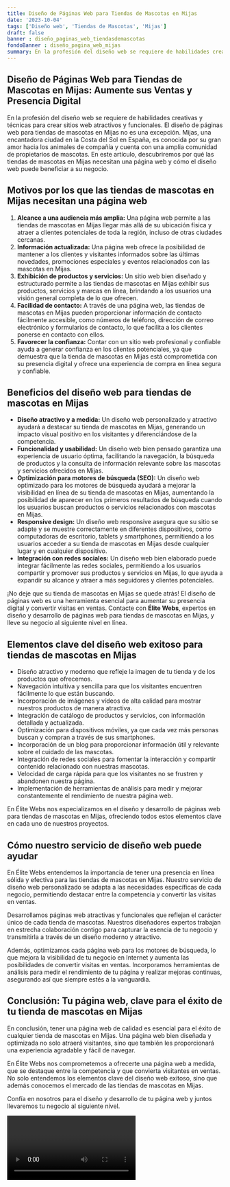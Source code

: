 ```yaml
---
title: Diseño de Páginas Web para Tiendas de Mascotas en Mijas
date: '2023-10-04'
tags: ['Diseño web', 'Tiendas de Mascotas', 'Mijas']
draft: false
banner : diseño_paginas_web_tiendasdemascotas
fondoBanner : diseño_pagina_web_mijas
summary: En la profesión del diseño web se requiere de habilidades creativas y técnicas para crear sitios web atractivos y funcionales. El diseño de páginas web para tiendas de mascotas en Mijas no es una excepción. Mijas, una encantadora ciudad en la Costa del Sol en España, es conocida por su gran amor hacia los animales de compañía y cuenta con una amplia comunidad de propietarios de mascotas. En este artículo, descubriremos por qué las tiendas de mascotas en Mijas necesitan una página web y cómo el diseño web puede beneficiar a su negocio.
---
```


## Diseño de Páginas Web para Tiendas de Mascotas en Mijas: Aumente sus Ventas y Presencia Digital

En la profesión del diseño web se requiere de habilidades creativas y técnicas para crear sitios web atractivos y funcionales. El diseño de páginas web para tiendas de mascotas en Mijas no es una excepción. Mijas, una encantadora ciudad en la Costa del Sol en España, es conocida por su gran amor hacia los animales de compañía y cuenta con una amplia comunidad de propietarios de mascotas. En este artículo, descubriremos por qué las tiendas de mascotas en Mijas necesitan una página web y cómo el diseño web puede beneficiar a su negocio.

## Motivos por los que las tiendas de mascotas en Mijas necesitan una página web

1. **Alcance a una audiencia más amplia:** Una página web permite a las tiendas de mascotas en Mijas llegar más allá de su ubicación física y atraer a clientes potenciales de toda la región, incluso de otras ciudades cercanas.
2. **Información actualizada:** Una página web ofrece la posibilidad de mantener a los clientes y visitantes informados sobre las últimas novedades, promociones especiales y eventos relacionados con las mascotas en Mijas.
3. **Exhibición de productos y servicios:** Un sitio web bien diseñado y estructurado permite a las tiendas de mascotas en Mijas exhibir sus productos, servicios y marcas en línea, brindando a los usuarios una visión general completa de lo que ofrecen.
4. **Facilidad de contacto:** A través de una página web, las tiendas de mascotas en Mijas pueden proporcionar información de contacto fácilmente accesible, como números de teléfono, dirección de correo electrónico y formularios de contacto, lo que facilita a los clientes ponerse en contacto con ellos.
5. **Favorecer la confianza:** Contar con un sitio web profesional y confiable ayuda a generar confianza en los clientes potenciales, ya que demuestra que la tienda de mascotas en Mijas está comprometida con su presencia digital y ofrece una experiencia de compra en línea segura y confiable.

## Beneficios del diseño web para tiendas de mascotas en Mijas

- **Diseño atractivo y a medida:** Un diseño web personalizado y atractivo ayudará a destacar su tienda de mascotas en Mijas, generando un impacto visual positivo en los visitantes y diferenciándose de la competencia.
- **Funcionalidad y usabilidad:** Un diseño web bien pensado garantiza una experiencia de usuario óptima, facilitando la navegación, la búsqueda de productos y la consulta de información relevante sobre las mascotas y servicios ofrecidos en Mijas.
- **Optimización para motores de búsqueda (SEO):** Un diseño web optimizado para los motores de búsqueda ayudará a mejorar la visibilidad en línea de su tienda de mascotas en Mijas, aumentando la posibilidad de aparecer en los primeros resultados de búsqueda cuando los usuarios buscan productos o servicios relacionados con mascotas en Mijas.
- **Responsive design:** Un diseño web responsive asegura que su sitio se adapte y se muestre correctamente en diferentes dispositivos, como computadoras de escritorio, tablets y smartphones, permitiendo a los usuarios acceder a su tienda de mascotas en Mijas desde cualquier lugar y en cualquier dispositivo.
- **Integración con redes sociales:** Un diseño web bien elaborado puede integrar fácilmente las redes sociales, permitiendo a los usuarios compartir y promover sus productos y servicios en Mijas, lo que ayuda a expandir su alcance y atraer a más seguidores y clientes potenciales.

¡No deje que su tienda de mascotas en Mijas se quede atrás! El diseño de páginas web es una herramienta esencial para aumentar su presencia digital y convertir visitas en ventas. Contacte con **Élite Webs**, expertos en diseño y desarrollo de páginas web para tiendas de mascotas en Mijas, y lleve su negocio al siguiente nivel en línea.

<GifSeo />

<Cta />

## Elementos clave del diseño web exitoso para tiendas de mascotas en Mijas

- Diseño atractivo y moderno que refleje la imagen de tu tienda y de los productos que ofrecemos.
- Navegación intuitiva y sencilla para que los visitantes encuentren fácilmente lo que están buscando.
- Incorporación de imágenes y vídeos de alta calidad para mostrar nuestros productos de manera atractiva.
- Integración de catálogo de productos y servicios, con información detallada y actualizada.
- Optimización para dispositivos móviles, ya que cada vez más personas buscan y compran a través de sus smartphones.
- Incorporación de un blog para proporcionar información útil y relevante sobre el cuidado de las mascotas.
- Integración de redes sociales para fomentar la interacción y compartir contenido relacionado con nuestras mascotas.
- Velocidad de carga rápida para que los visitantes no se frustren y abandonen nuestra página.
- Implementación de herramientas de análisis para medir y mejorar constantemente el rendimiento de nuestra página web.

En Élite Webs nos especializamos en el diseño y desarrollo de páginas web para tiendas de mascotas en Mijas, ofreciendo todos estos elementos clave en cada uno de nuestros proyectos.

## Cómo nuestro servicio de diseño web puede ayudar

En Élite Webs entendemos la importancia de tener una presencia en línea sólida y efectiva para las tiendas de mascotas en Mijas. Nuestro servicio de diseño web personalizado se adapta a las necesidades específicas de cada negocio, permitiendo destacar entre la competencia y convertir las visitas en ventas.

Desarrollamos páginas web atractivas y funcionales que reflejan el carácter único de cada tienda de mascotas. Nuestros diseñadores expertos trabajan en estrecha colaboración contigo para capturar la esencia de tu negocio y transmitirla a través de un diseño moderno y atractivo.

Además, optimizamos cada página web para los motores de búsqueda, lo que mejora la visibilidad de tu negocio en Internet y aumenta las posibilidades de convertir visitas en ventas. Incorporamos herramientas de análisis para medir el rendimiento de tu página y realizar mejoras continuas, asegurando así que siempre estés a la vanguardia.

## Conclusión: Tu página web, clave para el éxito de tu tienda de mascotas en Mijas

En conclusión, tener una página web de calidad es esencial para el éxito de cualquier tienda de mascotas en Mijas. Una página web bien diseñada y optimizada no solo atraerá visitantes, sino que también les proporcionará una experiencia agradable y fácil de navegar.

En Élite Webs nos comprometemos a ofrecerte una página web a medida, que se destaque entre la competencia y que convierta visitantes en ventas. No solo entendemos los elementos clave del diseño web exitoso, sino que además conocemos el mercado de las tiendas de mascotas en Mijas.

Confía en nosotros para el diseño y desarrollo de tu página web y juntos llevaremos tu negocio al siguiente nivel.

<Video />

<CtaBot job='Tiendas de Mascotas' city='Mijas'/>

<Gmaps query='Mijas+españa+maps' />